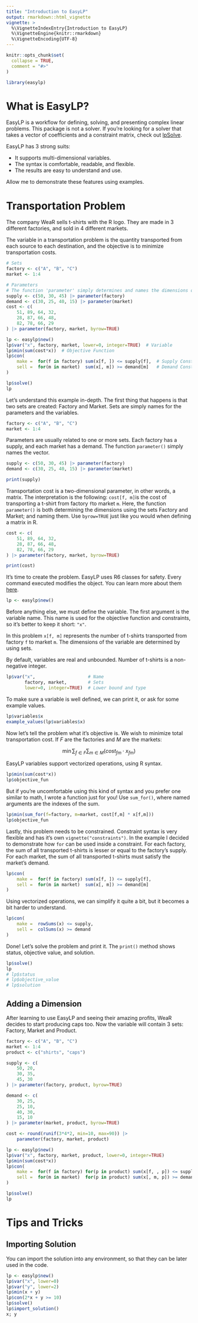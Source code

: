 ```yaml
---
title: "Introduction to EasyLP"
output: rmarkdown::html_vignette
vignette: >
  %\VignetteIndexEntry{Introduction to EasyLP}
  %\VignetteEngine{knitr::rmarkdown}
  %\VignetteEncoding{UTF-8}
---
```


```r
knitr::opts_chunk$set(
  collapse = TRUE,
  comment = "#>"
)
```

```r
library(easylp)
```

# What is EasyLP?

EasyLP is a workflow for defining, solving, and presenting complex linear problems. This package is not a solver. If you're looking for a solver that takes a vector of coefficients and a constraint matrix, check out [lpSolve](https://cran.r-project.org/web/packages/lpSolve/index.html).

EasyLP has 3 strong suits:

-   It supports multi-dimensional variables.
-   The syntax is comfortable, readable, and flexible.
-   The results are easy to understand and use.

Allow me to demonstrate these features using examples.

# Transportation Problem

The company WeaR sells t-shirts with the R logo. They are made in 3 different factories, and sold in 4 different markets.

The variable in a transportation problem is the quantity transported from each source to each destination, and the objective is to minimize transportation costs.

```r
# Sets
factory <- c("A", "B", "C")
market <- 1:4

# Parameters
# The function 'parameter' simply determines and names the dimensions of an array.
supply <- c(50, 30, 45) |> parameter(factory)
demand <- c(30, 25, 40, 15) |> parameter(market)
cost <- c(
    51, 89, 64, 32, 
    28, 87, 66, 48, 
    82, 78, 66, 29
) |> parameter(factory, market, byrow=TRUE)

lp <- easylp$new()
lp$var("x", factory, market, lower=0, integer=TRUE)  # Variable
lp$min(sum(cost*x))  # Objective Function
lp$con(  
    make =  for(f in factory) sum(x[f, ]) <= supply[f],  # Supply Constraint
    sell =  for(m in market)  sum(x[, m]) >= demand[m]   # Demand Constraint
)

lp$solve()
lp
```

Let's understand this example in-depth. The first thing that happens is that two sets are created: Factory and Market. Sets are simply names for the parameters and the variables.

```r
factory <- c("A", "B", "C")
market <- 1:4
```

Parameters are usually related to one or more sets. Each factory has a supply, and each market has a demand. The function `parameter()` simply names the vector.

```r
supply <- c(50, 30, 45) |> parameter(factory)
demand <- c(30, 25, 40, 15) |> parameter(market)

print(supply)
```

Transportation cost is a two-dimensional parameter, in other words, a matrix. The interpretation is the following: `cost[f, m]`is the cost of transporting a t-shirt from factory `f`to market `m`. Here, the function `parameter()` is both determining the dimensions using the sets Factory and Market; and naming them. Use `byrow=TRUE` just like you would when defining a matrix in R.

```r
cost <- c(
    51, 89, 64, 32, 
    28, 87, 66, 48, 
    82, 78, 66, 29
) |> parameter(factory, market, byrow=TRUE)

print(cost)
```

It's time to create the problem. EasyLP uses R6 classes for safety. Every command executed modifies the object. You can learn more about them [here](https://adv-r.hadley.nz/r6.html).

```r
lp <- easylp$new()
```

Before anything else, we must define the variable. The first argument is the variable name. This name is used for the objective function and constraints, so it's better to keep it short: `"x"`.

In this problem `x[f, m]` represents the number of t-shirts transported from factory `f` to market `m`. The dimensions of the variable are determined by using sets.

By default, variables are real and unbounded. Number of t-shirts is a non-negative integer.

```r
lp$var("x",                    # Name
       factory, market,        # Sets
       lower=0, integer=TRUE)  # Lower bound and type
```

To make sure a variable is well defined, we can print it, or ask for some example values.

```r
lp$variables$x
example_values(lp$variables$x)
```

Now let's tell the problem what it's objective is. We wish to minimize total transportation cost. If $F$ are the factories and $M$ are the markets:

$$
\min \sum_{f\in F}\sum_{m\in M} (cost_{fm} \cdot x_{fm})
$$

EasyLP variables support vectorized operations, using R syntax.

```r
lp$min(sum(cost*x))
lp$objective_fun
```

But if you're uncomfortable using this kind of syntax and you prefer one similar to math, I wrote a function just for you! Use `sum_for()`, where named arguments are the indexes of the sum.

```r
lp$min(sum_for(f=factory, m=market, cost[f,m] * x[f,m]))
lp$objective_fun
```

Lastly, this problem needs to be constrained. Constraint syntax is very flexible and has it's own `vignette("constraints")`. In the example I decided to demonstrate how `for` can be used inside a constraint. For each factory, the sum of all transported t-shirts is lesser or equal to the factory's supply. For each market, the sum of all transported t-shirts must satisfy the market's demand.

```r
lp$con(  
    make =  for(f in factory) sum(x[f, ]) <= supply[f],
    sell =  for(m in market)  sum(x[, m]) >= demand[m]
)
```

Using vectorized operations, we can simplify it quite a bit, but it becomes a bit harder to understand.

```r
lp$con(
    make =  rowSums(x) <= supply,
    sell =  colSums(x) >= demand
)
```

Done! Let's solve the problem and print it. The `print()` method shows status, objective value, and solution.

```r
lp$solve()
lp
# lp$status
# lp$objective_value
# lp$solution
```

## Adding a Dimension

After learning to use EasyLP and seeing their amazing profits, WeaR decides to start producing caps too. Now the variable will contain 3 sets: Factory, Market and Product.

```r
factory <- c("A", "B", "C")
market <- 1:4
product <- c("shirts", "caps")

supply <- c(
    50, 20,
    30, 35,
    45, 30
) |> parameter(factory, product, byrow=TRUE)

demand <- c(
    30, 25,
    25, 10,
    40, 30,
    15, 10
) |> parameter(market, product, byrow=TRUE)

cost <- round(runif(3*4*2, min=10, max=90)) |> 
    parameter(factory, market, product)

lp <- easylp$new()
lp$var("x", factory, market, product, lower=0, integer=TRUE)
lp$min(sum(cost*x))
lp$con(
    make =  for(f in factory) for(p in product) sum(x[f, , p]) <= supply[f, p],
    sell =  for(m in market)  for(p in product) sum(x[, m, p]) >= demand[m, p]
)

lp$solve()
lp
```

# Tips and Tricks

## Importing Solution

You can import the solution into any environment, so that they can be later used in the code.

```r
lp <- easylp$new()
lp$var("x", lower=0)
lp$var("y", lower=2)
lp$min(x + y)
lp$con(2*x + y >= 10)
lp$solve()
lp$import_solution()
x; y
```
